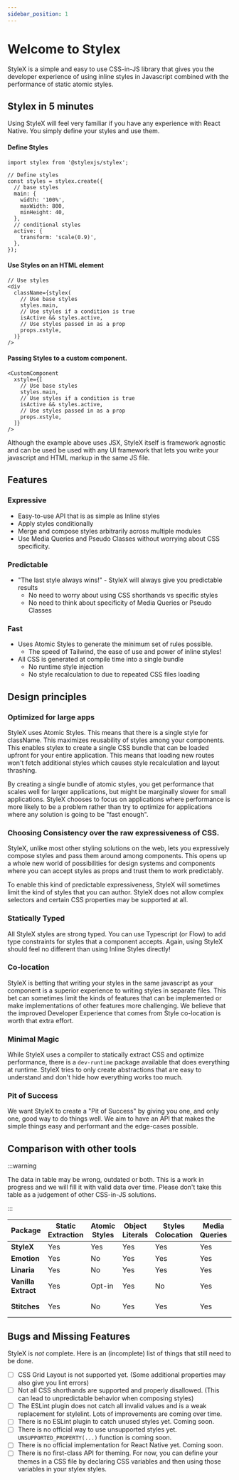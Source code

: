 ```yaml
---
sidebar_position: 1
---
```


# Welcome to Stylex

StyleX is a simple and easy to use CSS-in-JS library that gives you the developer experience of using inline styles in Javascript combined with the performance of static atomic styles.

## Stylex in 5 minutes

Using StyleX will feel very familiar if you have any experience with React Native. You simply define your styles and use them.

#### Define Styles

```tsx
import stylex from '@stylexjs/stylex';

// Define styles
const styles = stylex.create({
  // base styles
  main: {
    width: '100%',
    maxWidth: 800,
    minHeight: 40,
  },
  // conditional styles
  active: {
    transform: 'scale(0.9)',
  },
});
```

#### Use Styles on an HTML element

```tsx
// Use styles
<div
  className={stylex(
    // Use base styles
    styles.main,
    // Use styles if a condition is true
    isActive && styles.active,
    // Use styles passed in as a prop
    props.xstyle,
  )}
/>
```

#### Passing Styles to a custom component.

```tsx
<CustomComponent
  xstyle={[
    // Use base styles
    styles.main,
    // Use styles if a condition is true
    isActive && styles.active,
    // Use styles passed in as a prop
    props.xstyle,
  ]}
/>
```

Although the example above uses JSX, StyleX itself is framework agnostic and can be used be used with any UI framework that lets you write your javascript and HTML markup in the same JS file.

## Features

### Expressive

- Easy-to-use API that is as simple as Inline styles
- Apply styles conditionally
- Merge and compose styles arbitrarily across multiple modules
- Use Media Queries and Pseudo Classes without worrying about CSS specificity.

### Predictable

- "The last style always wins!" - StyleX will always give you predictable results
  - No need to worry about using CSS shorthands vs specific styles
  - No need to think about specificity of Media Queries or Pseudo Classes

### Fast

- Uses Atomic Styles to generate the minimum set of rules possible.
  - The speed of Tailwind, the ease of use and power of inline styles!
- All CSS is generated at compile time into a single bundle
  - No runtime style injection
  - No style recalculation to due to repeated CSS files loading

## Design principles

### Optimized for large apps

StyleX uses Atomic Styles. This means that there is a single style for className. This maximizes reusability of styles among your components. This enables stylex to create a single CSS bundle that can be loaded upfront for your entire application. This means that loading new routes won't fetch additional styles which causes style recalculation and layout thrashing.

By creating a single bundle of atomic styles, you get performance that scales well for larger applications, but might be marginally slower for small applications. StyleX chooses to focus on applications where performance is more likely to be a problem rather than try to optimize for applications where any solution is going to be "fast enough".

### Choosing Consistency over the raw expressiveness of CSS.

StyleX, unlike most other styling solutions on the web, lets you expressively compose styles and pass them around among components. This opens up a whole new world of possibilities for design systems and components where you can accept styles as props and trust them to work predictably.

To enable this kind of predictable expressiveness, StyleX will sometimes limit the kind of styles that you can author. StyleX does not allow complex selectors and certain CSS properties may be supported at all.

### Statically Typed

All StyleX styles are strong typed. You can use Typescript (or Flow) to add type constraints for styles that a component accepts. Again, using StyleX should feel no different than using Inline Styles directly!

### Co-location

StyleX is betting that writing your styles in the same javascript as your component is a superior experience to writing styles in separate files. This bet can sometimes limit the kinds of features that can be implemented or make implementations of other features more challenging. We believe that the improved Developer Experience that comes from Style co-location is worth that extra effort.

### Minimal Magic

While StyleX uses a compiler to statically extract CSS and optimize performance, there is a `dev-runtime` package available that does everything at runtime. StyleX tries to only create abstractions that are easy to understand and don't hide how everything works too much.

### Pit of Success

We want StyleX to create a "Pit of Success" by giving you one, and only one, good way to do things well. We aim to have an API that makes the simple things easy and performant and the edge-cases possible.

## Comparison with other tools

:::warning

The data in table may be wrong, outdated or both. This is a work in progress and we will fill it with valid data over time. Please don't take this table as a judgement of other CSS-in-JS solutions.

:::

<table>
  <thead>
    <tr>
      <th>Package</th>
      <th>Static Extraction</th>
      <th>Atomic Styles</th>
      <th>Object Literals</th>
      <th>Styles Colocation</th>
      <th>Media Queries</th>
      <th>Pseudo Classes</th>
      <th>Conditional Styles</th>
      <th>Style Composition</th>
      <th>Dynamic Styles</th>
      <th>Strongly Typed</th>
    </tr>
  </thead>
  <tbody>
    <tr>
      <td>
        <strong>StyleX</strong>
      </td>
      <td>Yes</td>
      <td>Yes</td>
      <td>Yes</td>
      <td>Yes</td>
      <td>Yes</td>
      <td>Yes</td>
      <td>Yes</td>
      <td>Yes</td>
      <td>Soon</td>
      <td>Yes</td>
    </tr>
    <tr>
      <td>
        <strong>Emotion</strong>
      </td>
      <td>Yes</td>
      <td>No</td>
      <td>Yes</td>
      <td>Yes</td>
      <td>Yes</td>
      <td>Yes</td>
      <td>Yes</td>
      <td>No</td>
      <td>No</td>
      <td>No</td>
    </tr>
    <tr>
      <td>
        <strong>Linaria</strong>
      </td>
      <td>Yes</td>
      <td>No</td>
      <td>Yes</td>
      <td>Yes</td>
      <td>Yes</td>
      <td>Yes</td>
      <td>Yes</td>
      <td>No</td>
      <td>Yes</td>
      <td>No</td>
    </tr>
    <tr>
      <td>
        <strong>Vanilla Extract</strong>
      </td>
      <td>Yes</td>
      <td>Opt-in</td>
      <td>Yes</td>
      <td>No</td>
      <td>Yes</td>
      <td>Yes</td>
      <td>Yes</td>
      <td>Opt-in</td>
      <td>Yes</td>
      <td>Yes</td>
    </tr>
    <tr>
      <td>
        <strong>Stitches</strong>
      </td>
      <td>Yes</td>
      <td>No</td>
      <td>Yes</td>
      <td>Yes</td>
      <td>Yes</td>
      <td>Yes</td>
      <td>With Variants</td>
      <td>No</td>
      <td>No</td>
      <td>No</td>
    </tr>
  </tbody>
</table>

## Bugs and Missing Features

StyleX is _not_ complete. Here is an (incomplete) list of things that still need to be done.

- [ ] CSS Grid Layout is not supported yet. (Some additional properties may also give you lint errors)
- [ ] Not all CSS shorthands are supported and properly disallowed. (This can lead to unpredictable behavior when composing styles)
- [ ] The ESLint plugin does not catch all invalid values and is a weak replacement for stylelint. Lots of improvements are coming over time.
- [ ] There is no ESLint plugin to catch unused styles yet. Coming soon.
- [ ] There is no official way to use unsupported styles yet. `UNSUPPORTED_PROPERTY(...)` function is coming soon.
- [ ] There is no official implementation for React Native yet. Coming soon.
- [ ] There is no first-class API for theming. For now, you can define your themes in a CSS file by declaring CSS variables and then using those variables in your stylex styles.
